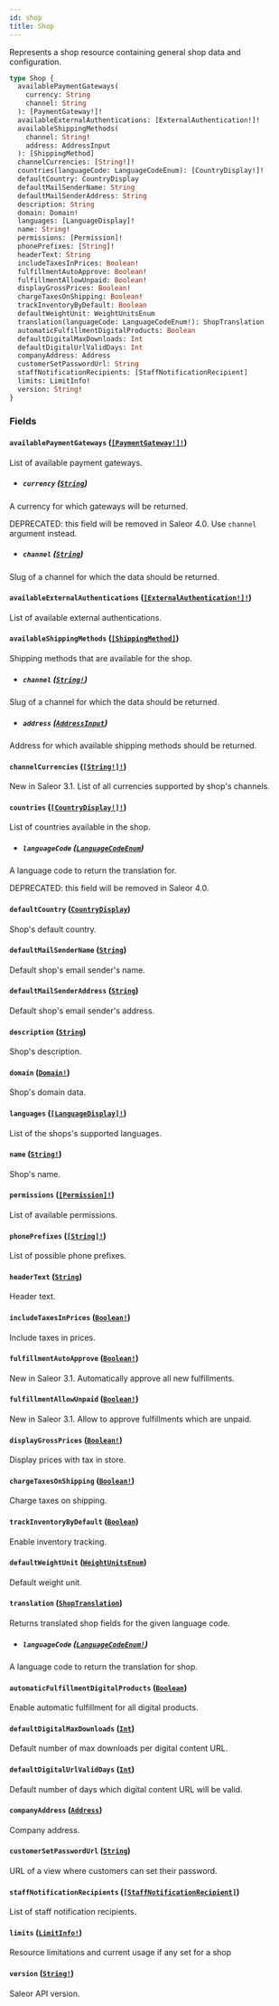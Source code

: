```yaml
---
id: shop
title: Shop
---
```


Represents a shop resource containing general shop data and configuration.

```graphql
type Shop {
  availablePaymentGateways(
    currency: String
    channel: String
  ): [PaymentGateway!]!
  availableExternalAuthentications: [ExternalAuthentication!]!
  availableShippingMethods(
    channel: String!
    address: AddressInput
  ): [ShippingMethod]
  channelCurrencies: [String!]!
  countries(languageCode: LanguageCodeEnum): [CountryDisplay!]!
  defaultCountry: CountryDisplay
  defaultMailSenderName: String
  defaultMailSenderAddress: String
  description: String
  domain: Domain!
  languages: [LanguageDisplay]!
  name: String!
  permissions: [Permission]!
  phonePrefixes: [String]!
  headerText: String
  includeTaxesInPrices: Boolean!
  fulfillmentAutoApprove: Boolean!
  fulfillmentAllowUnpaid: Boolean!
  displayGrossPrices: Boolean!
  chargeTaxesOnShipping: Boolean!
  trackInventoryByDefault: Boolean
  defaultWeightUnit: WeightUnitsEnum
  translation(languageCode: LanguageCodeEnum!): ShopTranslation
  automaticFulfillmentDigitalProducts: Boolean
  defaultDigitalMaxDownloads: Int
  defaultDigitalUrlValidDays: Int
  companyAddress: Address
  customerSetPasswordUrl: String
  staffNotificationRecipients: [StaffNotificationRecipient]
  limits: LimitInfo!
  version: String!
}
```

### Fields

#### `availablePaymentGateways` ([`[PaymentGateway!]!`](../../../developer/api-reference/objects/payment-gateway))

List of available payment gateways.

- ##### `currency` ([`String`](../../../developer/api-reference/scalars/string))

A currency for which gateways will be returned.

DEPRECATED: this field will be removed in Saleor 4.0. Use `channel` argument instead.

- ##### `channel` ([`String`](../../../developer/api-reference/scalars/string))

Slug of a channel for which the data should be returned.

#### `availableExternalAuthentications` ([`[ExternalAuthentication!]!`](../../../developer/api-reference/objects/external-authentication))

List of available external authentications.

#### `availableShippingMethods` ([`[ShippingMethod]`](../../../developer/api-reference/objects/shipping-method))

Shipping methods that are available for the shop.

- ##### `channel` ([`String!`](../../../developer/api-reference/scalars/string))

Slug of a channel for which the data should be returned.

- ##### `address` ([`AddressInput`](../../../developer/api-reference/inputs/address-input))

Address for which available shipping methods should be returned.

#### `channelCurrencies` ([`[String!]!`](../../../developer/api-reference/scalars/string))

New in Saleor 3.1. List of all currencies supported by shop's channels.

#### `countries` ([`[CountryDisplay!]!`](../../../developer/api-reference/objects/country-display))

List of countries available in the shop.

- ##### `languageCode` ([`LanguageCodeEnum`](../../../developer/api-reference/enums/language-code-enum))

A language code to return the translation for.

DEPRECATED: this field will be removed in Saleor 4.0.

#### `defaultCountry` ([`CountryDisplay`](../../../developer/api-reference/objects/country-display))

Shop's default country.

#### `defaultMailSenderName` ([`String`](../../../developer/api-reference/scalars/string))

Default shop's email sender's name.

#### `defaultMailSenderAddress` ([`String`](../../../developer/api-reference/scalars/string))

Default shop's email sender's address.

#### `description` ([`String`](../../../developer/api-reference/scalars/string))

Shop's description.

#### `domain` ([`Domain!`](../../../developer/api-reference/objects/domain))

Shop's domain data.

#### `languages` ([`[LanguageDisplay]!`](../../../developer/api-reference/objects/language-display))

List of the shops's supported languages.

#### `name` ([`String!`](../../../developer/api-reference/scalars/string))

Shop's name.

#### `permissions` ([`[Permission]!`](../../../developer/api-reference/objects/permission))

List of available permissions.

#### `phonePrefixes` ([`[String]!`](../../../developer/api-reference/scalars/string))

List of possible phone prefixes.

#### `headerText` ([`String`](../../../developer/api-reference/scalars/string))

Header text.

#### `includeTaxesInPrices` ([`Boolean!`](../../../developer/api-reference/scalars/boolean))

Include taxes in prices.

#### `fulfillmentAutoApprove` ([`Boolean!`](../../../developer/api-reference/scalars/boolean))

New in Saleor 3.1. Automatically approve all new fulfillments.

#### `fulfillmentAllowUnpaid` ([`Boolean!`](../../../developer/api-reference/scalars/boolean))

New in Saleor 3.1. Allow to approve fulfillments which are unpaid.

#### `displayGrossPrices` ([`Boolean!`](../../../developer/api-reference/scalars/boolean))

Display prices with tax in store.

#### `chargeTaxesOnShipping` ([`Boolean!`](../../../developer/api-reference/scalars/boolean))

Charge taxes on shipping.

#### `trackInventoryByDefault` ([`Boolean`](../../../developer/api-reference/scalars/boolean))

Enable inventory tracking.

#### `defaultWeightUnit` ([`WeightUnitsEnum`](../../../developer/api-reference/enums/weight-units-enum))

Default weight unit.

#### `translation` ([`ShopTranslation`](../../../developer/api-reference/objects/shop-translation))

Returns translated shop fields for the given language code.

- ##### `languageCode` ([`LanguageCodeEnum!`](../../../developer/api-reference/enums/language-code-enum))

A language code to return the translation for shop.

#### `automaticFulfillmentDigitalProducts` ([`Boolean`](../../../developer/api-reference/scalars/boolean))

Enable automatic fulfillment for all digital products.

#### `defaultDigitalMaxDownloads` ([`Int`](../../../developer/api-reference/scalars/int))

Default number of max downloads per digital content URL.

#### `defaultDigitalUrlValidDays` ([`Int`](../../../developer/api-reference/scalars/int))

Default number of days which digital content URL will be valid.

#### `companyAddress` ([`Address`](../../../developer/api-reference/objects/address))

Company address.

#### `customerSetPasswordUrl` ([`String`](../../../developer/api-reference/scalars/string))

URL of a view where customers can set their password.

#### `staffNotificationRecipients` ([`[StaffNotificationRecipient]`](../../../developer/api-reference/objects/staff-notification-recipient))

List of staff notification recipients.

#### `limits` ([`LimitInfo!`](../../../developer/api-reference/objects/limit-info))

Resource limitations and current usage if any set for a shop

#### `version` ([`String!`](../../../developer/api-reference/scalars/string))

Saleor API version.
